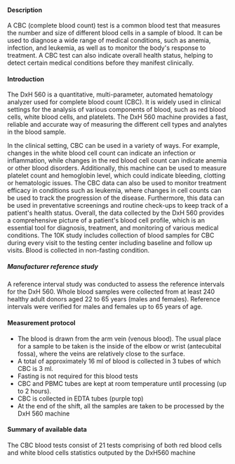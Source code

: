 #### Description

A CBC (complete blood count) test is a common blood test that measures the number and size of different blood cells in a sample of blood. It can be used to diagnose a wide range of medical conditions, such as anemia, infection, and leukemia, as well as to monitor the body's response to treatment. A CBC test can also indicate overall health status, helping to detect certain medical conditions before they manifest clinically.

#### Introduction

The DxH 560 is a quantitative, multi-parameter, automated hematology analyzer used for complete blood count (CBC). It is widely used in clinical settings for the analysis of various components of blood, such as red blood cells, white blood cells, and platelets. The DxH 560 machine provides a fast, reliable and accurate way of measuring the different cell types and analytes in the blood sample. 

In the clinical setting, CBC can be used in a variety of ways. For example, changes in the white blood cell count can indicate an infection or inflammation, while changes in the red blood cell count can indicate anemia or other blood disorders. Additionally, this machine can be used to measure platelet count and hemoglobin level, which could indicate bleeding, clotting or hematologic issues. The CBC data can also be used to monitor treatment efficacy in conditions such as leukemia, where changes in cell counts can be used to track the progression of the disease. Furthermore, this data can be used in preventative screenings and routine check-ups to keep track of a patient's health status. Overall, the data collected by the DxH 560 provides a comprehensive picture of a patient's blood cell profile, which is an essential tool for diagnosis, treatment, and monitoring of various medical conditions.
The 10K study includes collection of blood samples for CBC during every visit to the testing center including baseline and follow up visits. Blood is collected in non-fasting condition.


##### Manufacturer reference study
A reference interval study was conducted to assess the reference intervals for the DxH 560. Whole blood samples were collected from at least 240 healthy adult donors aged 22 to 65 years (males and females). Reference intervals were verified for males and females up to 65 years of age.

#### Measurement protocol

* The blood is drawn from the arm vein (venous blood). The usual place for a sample to be taken is the inside of the elbow or wrist (antecubital fossa), where the veins are relatively close to the surface. 
* A total of approximately 16 ml of blood is collected in 3 tubes of which CBC is 3 ml.
* Fasting is not required for this blood tests
* CBC and PBMC tubes are kept at room temperature until processing (up to 2 hours).
* CBC is collected in EDTA tubes (purple top) 
* At the end of the shift, all the samples are taken to be processed by the DxH 560 machine


#### Summary of available data

The CBC blood tests consist of 21 tests comprising of both red blood cells and white blood cells statistics outputed by the DxH560 machine 

